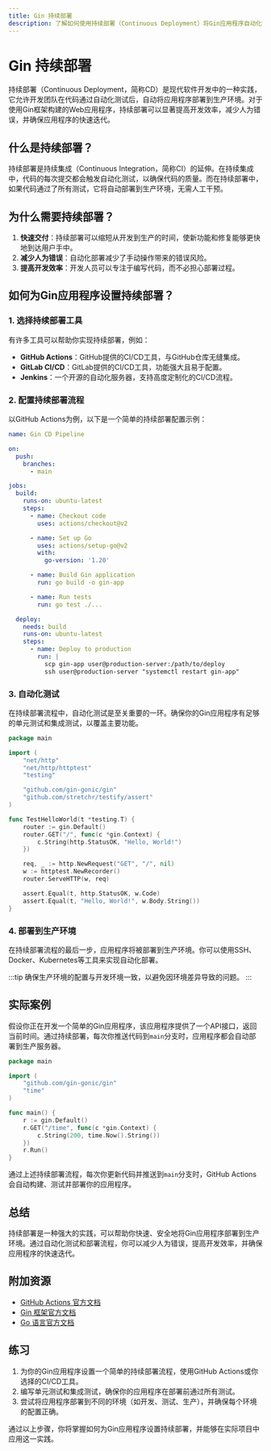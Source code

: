 ```yaml
---
title: Gin 持续部署
description: 了解如何使用持续部署（Continuous Deployment）将Gin应用程序自动化部署到生产环境，适合初学者。
---
```


# Gin 持续部署

持续部署（Continuous Deployment，简称CD）是现代软件开发中的一种实践，它允许开发团队在代码通过自动化测试后，自动将应用程序部署到生产环境。对于使用Gin框架构建的Web应用程序，持续部署可以显著提高开发效率，减少人为错误，并确保应用程序的快速迭代。

## 什么是持续部署？

持续部署是持续集成（Continuous Integration，简称CI）的延伸。在持续集成中，代码的每次提交都会触发自动化测试，以确保代码的质量。而在持续部署中，如果代码通过了所有测试，它将自动部署到生产环境，无需人工干预。

## 为什么需要持续部署？

1. **快速交付**：持续部署可以缩短从开发到生产的时间，使新功能和修复能够更快地到达用户手中。
2. **减少人为错误**：自动化部署减少了手动操作带来的错误风险。
3. **提高开发效率**：开发人员可以专注于编写代码，而不必担心部署过程。

## 如何为Gin应用程序设置持续部署？

### 1. 选择持续部署工具

有许多工具可以帮助你实现持续部署，例如：

- **GitHub Actions**：GitHub提供的CI/CD工具，与GitHub仓库无缝集成。
- **GitLab CI/CD**：GitLab提供的CI/CD工具，功能强大且易于配置。
- **Jenkins**：一个开源的自动化服务器，支持高度定制化的CI/CD流程。

### 2. 配置持续部署流程

以GitHub Actions为例，以下是一个简单的持续部署配置示例：

```yaml
name: Gin CD Pipeline

on:
  push:
    branches:
      - main

jobs:
  build:
    runs-on: ubuntu-latest
    steps:
      - name: Checkout code
        uses: actions/checkout@v2

      - name: Set up Go
        uses: actions/setup-go@v2
        with:
          go-version: '1.20'

      - name: Build Gin application
        run: go build -o gin-app

      - name: Run tests
        run: go test ./...

  deploy:
    needs: build
    runs-on: ubuntu-latest
    steps:
      - name: Deploy to production
        run: |
          scp gin-app user@production-server:/path/to/deploy
          ssh user@production-server "systemctl restart gin-app"
```

### 3. 自动化测试

在持续部署流程中，自动化测试是至关重要的一环。确保你的Gin应用程序有足够的单元测试和集成测试，以覆盖主要功能。

```go
package main

import (
    "net/http"
    "net/http/httptest"
    "testing"

    "github.com/gin-gonic/gin"
    "github.com/stretchr/testify/assert"
)

func TestHelloWorld(t *testing.T) {
    router := gin.Default()
    router.GET("/", func(c *gin.Context) {
        c.String(http.StatusOK, "Hello, World!")
    })

    req, _ := http.NewRequest("GET", "/", nil)
    w := httptest.NewRecorder()
    router.ServeHTTP(w, req)

    assert.Equal(t, http.StatusOK, w.Code)
    assert.Equal(t, "Hello, World!", w.Body.String())
}
```

### 4. 部署到生产环境

在持续部署流程的最后一步，应用程序将被部署到生产环境。你可以使用SSH、Docker、Kubernetes等工具来实现自动化部署。

:::tip
确保生产环境的配置与开发环境一致，以避免因环境差异导致的问题。
:::

## 实际案例

假设你正在开发一个简单的Gin应用程序，该应用程序提供了一个API接口，返回当前时间。通过持续部署，每次你推送代码到`main`分支时，应用程序都会自动部署到生产服务器。

```go
package main

import (
    "github.com/gin-gonic/gin"
    "time"
)

func main() {
    r := gin.Default()
    r.GET("/time", func(c *gin.Context) {
        c.String(200, time.Now().String())
    })
    r.Run()
}
```

通过上述持续部署流程，每次你更新代码并推送到`main`分支时，GitHub Actions会自动构建、测试并部署你的应用程序。

## 总结

持续部署是一种强大的实践，可以帮助你快速、安全地将Gin应用程序部署到生产环境。通过自动化测试和部署流程，你可以减少人为错误，提高开发效率，并确保应用程序的快速迭代。

## 附加资源

- [GitHub Actions 官方文档](https://docs.github.com/en/actions)
- [Gin 框架官方文档](https://gin-gonic.com/docs/)
- [Go 语言官方文档](https://golang.org/doc/)

## 练习

1. 为你的Gin应用程序设置一个简单的持续部署流程，使用GitHub Actions或你选择的CI/CD工具。
2. 编写单元测试和集成测试，确保你的应用程序在部署前通过所有测试。
3. 尝试将应用程序部署到不同的环境（如开发、测试、生产），并确保每个环境的配置正确。

通过以上步骤，你将掌握如何为Gin应用程序设置持续部署，并能够在实际项目中应用这一实践。